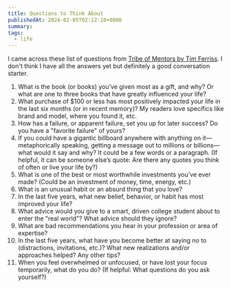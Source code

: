 ```yaml
---
title: Questions to Think About
publishedAt: 2024-02-05T02:12:28+0800
summary:
tags:
  - life
---
```


I came across these list of questions from [Tribe of Mentors by Tim Ferriss](https://tribeofmentors.com/). I don't think I have all the answers yet but definitely a good conversation starter.

1.  What is the book (or books) you’ve given most as a gift, and why? Or what are one to three books that have greatly influenced your life?
2.  What purchase of $100 or less has most positively impacted your life in the last six months (or in recent memory)? My readers love specifics like brand and model, where you found it, etc.
3.  How has a failure, or apparent failure, set you up for later success? Do you have a "favorite failure" of yours?
4.  If you could have a gigantic billboard anywhere with anything on it—metaphorically speaking, getting a message out to millions or billions—what would it say and why? It could be a few words or a paragraph. (If helpful, it can be someone else’s quote: Are there any quotes you think of often or live your life by?)
5.  What is one of the best or most worthwhile investments you’ve ever made? (Could be an investment of money, time, energy, etc.)
6.  What is an unusual habit or an absurd thing that you love?
7.  In the last five years, what new belief, behavior, or habit has most improved your life?
8.  What advice would you give to a smart, driven college student about to enter the "real world"? What advice should they ignore?
9.  What are bad recommendations you hear in your profession or area of expertise?
10. In the last five years, what have you become better at saying no to (distractions, invitations, etc.)? What new realizations and/or approaches helped? Any other tips?
11. When you feel overwhelmed or unfocused, or have lost your focus temporarily, what do you do? (If helpful: What questions do you ask yourself?)
